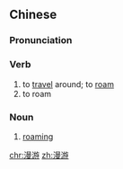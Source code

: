 {{also|漫遊}}
==Chinese==
{{zh-forms}}

===Pronunciation===
{{zh-pron
|m=mànyóu
|c=maan6 jau4
|cat=v,n
}}

===Verb===
{{zh-verb}}

# to [[travel]] around; to [[roam]]
# to roam {{gloss|on a mobile phone network}}

===Noun===
{{zh-noun}}

# [[roaming]] {{gloss|on a mobile phone network}}

[[chr:漫游]]
[[zh:漫游]]